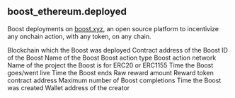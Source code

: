 ## boost_ethereum.deployed 
Boost deployments on [boost.xyz](https://boost.xyz), an open source platform to incentivize any onchain action, with any token, on any chain.

<ParamField path="reward_network">
Blockchain which the Boost was deployed
</ParamField>
<ParamField path="boost_address">
Contract address of the Boost
</ParamField>
<ParamField path="boost_id">
ID of the Boost
</ParamField>
<ParamField path="boost_name">
Name of the Boost
</ParamField>
<ParamField path="action_type">
Boost action type
</ParamField>
<ParamField path="action_network">
Boost action network
</ParamField>
<ParamField path="project_name">
Name of the project the Boost is for
</ParamField>
<ParamField path="boost_type">
ERC20 or ERC1155
</ParamField>
<ParamField path="start_time">
Time the Boost goes/went live
</ParamField>
<ParamField path="end_time">
Time the Boost ends
</ParamField>
<ParamField path="reward_amount_raw">
Raw reward amount
</ParamField>
<ParamField path="reward_token_address">
Reward token contract address
</ParamField>
<ParamField path="max_participants">
Maximum number of Boost completions
</ParamField>
<ParamField path="creation_time">
Time the Boost was created
</ParamField>
<ParamField path="creator_address">
Wallet address of the creator
</ParamField>
